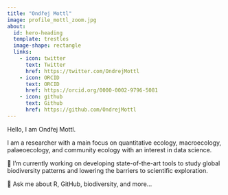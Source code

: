 ```yaml
---
title: "Ondřej Mottl"
image: profile_mottl_zoom.jpg
about:
  id: hero-heading
  template: trestles
  image-shape: rectangle
  links:
    - icon: twitter
      text: Twitter
      href: https://twitter.com/OndrejMottl
    - icon: ORCID
      text: ORCID
      href: https://orcid.org/0000-0002-9796-5081
    - icon: github
      text: Github
      href: https://github.com/OndrejMottl
---
```


::: {#hero-heading}

Hello, I am Ondřej Mottl.

I am a researcher with a main focus on quantitative ecology, macroecology, palaeoecology, and community ecology with an interest in data science.

🔭 I’m currently working on developing state-of-the-art tools to study global biodiversity patterns and lowering the barriers to scientific exploration.

💬 Ask me about R, GitHub, biodiversity, and more...

:::
